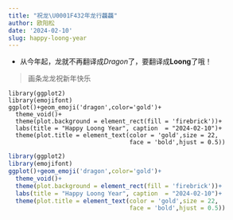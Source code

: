 ```yaml
---
title: "祝龙\U0001F432年龙行龘龘"
author: 欧阳松
date: '2024-02-10'
slug: happy-loong-year
---
```


- 从今年起，龙就不再翻译成*Dragon*了，要翻译成**Loong**了哦！

> 画条龙龙祝新年快乐

```
library(ggplot2)
library(emojifont)
ggplot()+geom_emoji('dragon',color='gold')+
  theme_void()+
  theme(plot.background = element_rect(fill = 'firebrick'))+
  labs(title = "Happy Loong Year", caption  = "2024-02-10")+
  theme(plot.title = element_text(color = 'gold',size = 22,
                                  face = 'bold',hjust = 0.5))
```


```r
library(ggplot2)
library(emojifont)
ggplot()+geom_emoji('dragon',color='gold')+
  theme_void()+
  theme(plot.background = element_rect(fill = 'firebrick'))+
  labs(title = "Happy Loong Year", caption  = "2024-02-10")+
  theme(plot.title = element_text(color = 'gold',size = 22,
                                  face = 'bold',hjust = 0.5))
```
